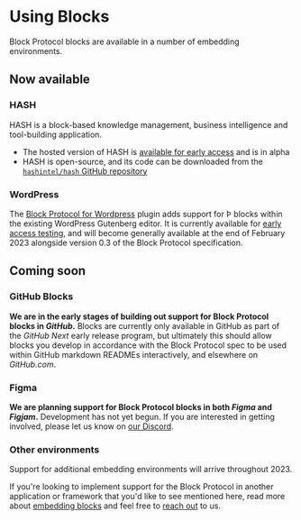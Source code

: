 # Using Blocks

Block Protocol blocks are available in a number of embedding environments.

## Now available

### HASH

HASH is a block-based knowledge management, business intelligence and tool-building application.

- The hosted version of HASH is [available for early access](https://hash.ai) and is in alpha
- HASH is open-source, and its code can be downloaded from the [`hashintel/hash` GitHub repository](https://github.com/hashintel/hash)

### WordPress

The [Block Protocol for Wordpress](https://blockprotocol.org/wordpress) plugin adds support for Þ blocks within the existing WordPress Gutenberg editor. It is currently available for [early access testing](https://blockprotocol.org/wordpress), and will become generally available at the end of February 2023 alongside version 0.3 of the Block Protocol specification.

## Coming soon

### GitHub Blocks

**We are in the early stages of building out support for Block Protocol blocks in _GitHub_.** Blocks are currently only available in GitHub as part of the _GitHub Next_ early release program, but ultimately this should allow blocks you develop in accordance with the Block Protocol spec to be used within GitHub markdown READMEs interactively, and elsewhere on _GitHub.com_.

### Figma

**We are planning support for Block Protocol blocks in both _Figma_ and _Figjam_.** Development has not yet begun. If you are interested in getting involved, please let us know on [our Discord](https://blockprotocol.org/discord).

### Other environments

Support for additional embedding environments will arrive throughout 2023.

If you're looking to implement support for the Block Protocol in another application or framework that you'd like to see mentioned here, read more about [embedding blocks](https://blockprotocol.org/docs/embedding-blocks) and feel free to [reach out](https://blockprotocol.org/contact) to us.
